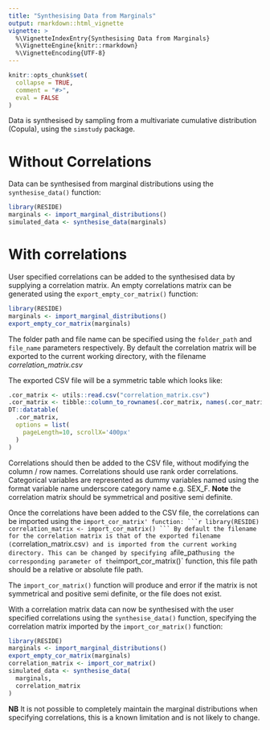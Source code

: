 ```yaml
---
title: "Synthesising Data from Marginals"
output: rmarkdown::html_vignette
vignette: >
  %\VignetteIndexEntry{Synthesising Data from Marginals}
  %\VignetteEngine{knitr::rmarkdown}
  %\VignetteEncoding{UTF-8}
---
```


```r
knitr::opts_chunk$set(
  collapse = TRUE,
  comment = "#>",
  eval = FALSE
)
```

Data is synthesised by sampling from a multivariate cumulative distribution (Copula), using the `simstudy` package.

# Without Correlations
Data can be synthesised from marginal distributions using the `synthesise_data()` function:
```r
library(RESIDE)
marginals <- import_marginal_distributions()
simulated_data <- synthesise_data(marginals)
```

# With correlations
User specified correlations can be added to the synthesised data by supplying a correlation matrix. An empty correlations matrix can be generated using the `export_empty_cor_matrix()` function:
```r
library(RESIDE)
marginals <- import_marginal_distributions()
export_empty_cor_matrix(marginals)
```
The folder path and file name can be specified using the `folder_path` and `file_name` parameters respectively. By default the correlation matrix will be exported to the current working directory, with the filename *correlation_matrix.csv*

The exported CSV file will be a symmetric table which looks like:
```r
.cor_matrix <- utils::read.csv("correlation_matrix.csv")
.cor_matrix <- tibble::column_to_rownames(.cor_matrix, names(.cor_matrix)[1])
DT::datatable(
  .cor_matrix,
  options = list(
    pageLength=10, scrollX='400px'
  )
)
```

Correlations should then be added to the CSV file, without modifying the column / row names. Correlations should use rank order correlations. Categorical variables are represented as dummy variables named using the format variable name underscore category name e.g. SEX_F.
**Note** the correlation matrix should be symmetrical and positive semi definite.

Once the correlations have been added to the CSV file, the correlations can be imported using the `import_cor_matrix' function:
```r
library(RESIDE)
correlation_matrix <- import_cor_matrix()
```
By default the filename for the correlation matrix is that of the exported filename (`correlation_matrix.csv`) and is imported from the current working directory. This can be changed by specifying a `file_path` using the corresponding parameter of the `import_cor_matrix()` function, this file path should be a relative or absolute file path.

The `import_cor_matrix()` function will produce and error if the matrix is not symmetrical and positive semi definite, or the file does not exist.

With a correlation matrix data can now be synthesised with the user specified correlations using the `synthesise_data()` function, specifying the correlation matrix imported by the `import_cor_matrix()` function:
```r
library(RESIDE)
marginals <- import_marginal_distributions()
export_empty_cor_matrix(marginals)
correlation_matrix <- import_cor_matrix()
simulated_data <- synthesise_data(
  marginals,
  correlation_matrix
)
```

**NB** It is not possible to completely maintain the marginal distributions when specifying correlations, this is a known limitation and is not likely to change.